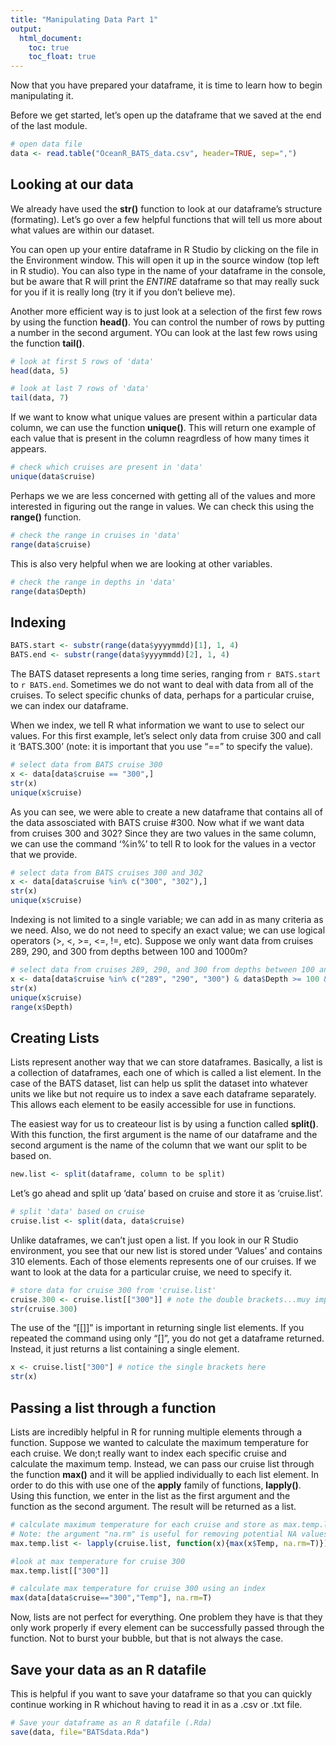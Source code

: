 ```yaml
---
title: "Manipulating Data Part 1"
output: 
  html_document:
    toc: true
    toc_float: true
---
```


Now that you have prepared your dataframe, it is time to learn how to begin manipulating it.  

Before we get started, let's open up the dataframe that we saved at the end of the last module.  
```r
# open data file
data <- read.table("OceanR_BATS_data.csv", header=TRUE, sep=",")
```


## Looking at our data
We already have used the **str()** function to look at our dataframe's structure (formating). Let's go over a few helpful functions that will tell us more about what values are within our dataset.  

You can open up your entire dataframe in R Studio by clicking on the file in the Environment window. This will open it up in the source window (top left in R studio). You can also type in the name of your dataframe in the console, but be aware that R will print the *ENTIRE* dataframe so that may really suck for you if it is really long (try it if you don't believe me).  

Another more efficient way is to just look at a selection of the first few rows by using the function **head()**. You can control the number of rows by putting a number in the second argument. YOu can look at the last few rows using the function **tail()**.   
```r
# look at first 5 rows of 'data'
head(data, 5)

# look at last 7 rows of 'data'
tail(data, 7)
```

If we want to know what unique values are present within a particular data column, we can use the function **unique()**. This will return one example of each value that is present in the column reagrdless of how many times it appears.
```r
# check which cruises are present in 'data'
unique(data$cruise)
```

Perhaps we we are less concerned with getting all of the values and more interested in figuring out the range in values. We can check this using the **range()** function.
```r
# check the range in cruises in 'data'
range(data$cruise)
```
This is also very helpful when we are looking at other variables.
```r
# check the range in depths in 'data'
range(data$Depth)

```

## Indexing  
```r
BATS.start <- substr(range(data$yyyymmdd)[1], 1, 4)
BATS.end <- substr(range(data$yyyymmdd)[2], 1, 4)
```

The BATS dataset represents a long time series, ranging from `r BATS.start` to `r BATS.end`. Sometimes we do not want to deal with data from all of the cruises. To select specific chunks of data, perhaps for a particular cruise, we can index our dataframe.  

When we index, we tell R what information we want to use to select our values. For this first example, let's select only data from cruise 300 and call it 'BATS.300' (note: it is important that you use "==" to specify the value).
```r
# select data from BATS cruise 300
x <- data[data$cruise == "300",]
str(x)
unique(x$cruise)
```
As you can see, we were able to create a new dataframe that contains all of the data assosciated with BATS cruise #300. Now what if we want data from cruises 300 and 302? Since they are two values in the same column, we can use the command '%in%' to tell R to look for the values in a vector that we provide. 
```r
# select data from BATS cruises 300 and 302
x <- data[data$cruise %in% c("300", "302"),]
str(x)
unique(x$cruise)
```
Indexing is not limited to a single variable; we can add in as many criteria as we need. Also, we do not need to specify an exact value; we can use logical operators (>, <, >=, <=, !=, etc). Suppose we only want data from cruises 289, 290, and 300 from depths between 100 and 1000m?
```r
# select data from cruises 289, 290, and 300 from depths between 100 and 1000m?
x <- data[data$cruise %in% c("289", "290", "300") & data$Depth >= 100 & data$Depth <= 1000,]
str(x)
unique(x$cruise)
range(x$Depth)
```

## Creating Lists
Lists represent another way that we can store dataframes. Basically, a list is a collection of dataframes, each one of which is called a list element. In the case of the BATS dataset, list can help us split the dataset into whatever units we like but not require us to index a save each dataframe separately. This allows each element to be easily accessible for use in functions.  

The easiest way for us to createour list is by using a function called **split()**. With this function, the first argument is the name of our dataframe and the second argument is the name of the column that we want our split to be based on.  
```r
new.list <- split(dataframe, column to be split)
```

  
Let's go ahead and split up 'data' based on cruise and store it as 'cruise.list'.
```r
# split 'data' based on cruise
cruise.list <- split(data, data$cruise)
```

Unlike dataframes, we can't just open a list. If you look in our R Studio environment, you see that our new list is stored under 'Values' and contains 310 elements. Each of those elements represents one of our cruises. If we want to look at the data for a particular cruise, we need to specify it. 
```r
# store data for cruise 300 from 'cruise.list'
cruise.300 <- cruise.list[["300"]] # note the double brackets...muy importante
str(cruise.300)
```
The use of the "[[]]" is important in returning single list elements. If you repeated the command using only "[]", you do not get a dataframe returned. Instead, it just returns a list containing a single element. 
```r
x <- cruise.list["300"] # notice the single brackets here
str(x)
```

## Passing a list through a function
Lists are incredibly helpful in R for running multiple elements through a function. Suppose we wanted to calculate the maximum temperature for each cruise. We don;t really want to index each specific cruise and calculate the maximum temp. Instead, we can pass our cruise list through the function **max()** and it will be applied individually to each list element. In order to do this with use one of the **apply** family of functions, **lapply()**. Using this function, we enter in the list as the first argument and the function as the second argument. The result will be returned as a list.    
```r
# calculate maximum temperature for each cruise and store as max.temp.list
# Note: the argument "na.rm" is useful for removing potential NA values from the calculation. Use it anytime there is or may be an NA in your vector of interest.
max.temp.list <- lapply(cruise.list, function(x){max(x$Temp, na.rm=T)}) 

#look at max temperature for cruise 300
max.temp.list[["300"]]

# calculate max temperature for cruise 300 using an index
max(data[data$cruise=="300","Temp"], na.rm=T)
```

Now, lists are not perfect for everything. One problem they have is that they only work properly if every element can be successfully passed through the function. Not to burst your bubble, but that is not always the case. 


## Save your data as an R datafile
This is helpful if you want to save your dataframe so that you can quickly continue working in R whichout having to read it in as a .csv or .txt file.
```r
# Save your dataframe as an R datafile (.Rda)
save(data, file="BATSdata.Rda")
```

